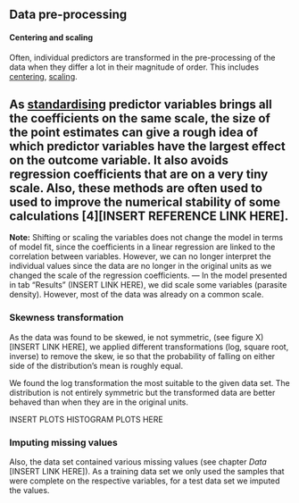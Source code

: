 ## Data pre-processing

#### Centering and scaling
Often, individual predictors are transformed in the pre-processing of the data when they differ a lot in their magnitude of order. This includes [centering]("ie the average predictor value is substracted from all the values. Thus the predictor has a zero mean."), [scaling]("ie make the values have a common standard deviation of one").

As [standardising]("centering and scaling") predictor variables brings all the coefficients on the same scale, the size of the point estimates can give a rough idea of which predictor variables have the largest effect on the outcome variable. It also avoids regression coefficients that are on a very tiny scale. Also, these methods are often used to used to improve the numerical stability of some calculations [4][INSERT REFERENCE LINK HERE]. 
---
**Note:**
Shifting or scaling the variables does not change the model in terms of model fit, since the coefficients in a linear regression are linked to the correlation between variables. 
However, we can no longer interpret the individual values since the data are no longer in the original units as we changed the scale of the regression coefficients.
---
In the model presented in tab "Results" (INSERT LINK HERE), we did scale some variables (parasite density). However, most of the data was already on a common scale. 

### Skewness transformation
<!---..to remove distributional skewness.--->
As the data was found to be skewed, ie not symmetric, (see figure X) [INSERT LINK HERE], we applied different transformations (log, square root, inverse) to remove the skew, ie so that the probability of falling on either side of the distribution's mean is roughly equal. 

We found the log transformation the most suitable to the given data set. The distribution is not entirely symmetric but the transformed data are better behaved than when they are in the original units.

INSERT PLOTS HISTOGRAM PLOTS HERE 
<!---(p32)

[! alt text!] [fit_nona_paras]
[! alt text!] [fit_nona_paras_log]
--->

### Imputing missing values
Also, the data set contained various missing values (see chapter _Data_ [INSERT LINK HERE]). As a training data set we only used the samples that were complete on the respective variables, for a test data set we imputed the values.
